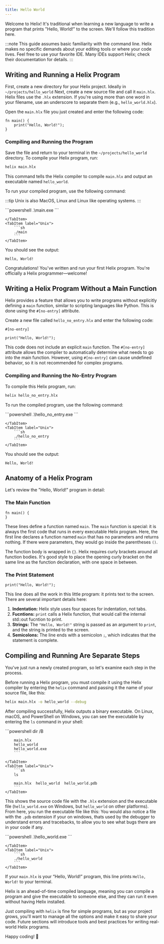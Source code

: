 ```yaml
---
title: Hello World
---
```



Welcome to Helix! It's traditional when learning a new language to write a program that prints "Hello, World!" to the screen. We'll follow this tradition here.

:::note
This guide assumes basic familiarity with the command line. Helix makes no specific demands about your editing tools or where your code lives. Feel free to use your favorite IDE. Many IDEs support Helix; check their documentation for details.
:::

## Writing and Running a Helix Program

First, create a new directory for your Helix project. Ideally in `~/projects/hello_world`
Next, create a new source file and call it `main.hlx`. Helix files use the `.hlx` extension. If you're using more than one word in your filename, use an underscore to separate them (e.g., `hello_world.hlx`).

Open the `main.hlx` file you just created and enter the following code:

```helix title="main.hlx"
fn main() {
    print("Hello, World!");
}
```

### Compiling and Running the Program

Save the file and return to your terminal in the `~/projects/hello_world` directory. To compile your Helix program, run:

```sh
helix main.hlx
```

This command tells the Helix compiler to compile `main.hlx` and output an executable named `hello_world`.

To run your compiled program, use the following command:

:::tip
Unix is also MacOS, Linux and Linux like operating systems.
:::

<Tabs syncKey="operating-platform">
    <TabItem label="Windows">
        ```powershell
        .\main.exe
        ```

    </TabItem>
    <TabItem label="Unix">
        ```sh
        ./main
        ```
    </TabItem>

</Tabs>

You should see the output:

```ansi
Hello, World!
```

Congratulations! You've written and run your first Helix program. You're officially a Helix programmer—welcome!

## Writing a Helix Program Without a Main Function

Helix provides a feature that allows you to write programs without explicitly defining a `main` function, similar to scripting languages like Python. This is done using the `#[no-entry]` attribute.

Create a new file called `hello_no_entry.hlx` and enter the following code:

```helix  title="hello_no_entry.hlx"
#[no-entry]

print("Hello, World!");
```

This code does not include an explicit `main` function. The `#[no-entry]` attribute allows the compiler to automatically determine what needs to go into the main function. However, using `#[no-entry]` can cause undefined behavior, so it is not recommended for complex programs.

### Compiling and Running the No-Entry Program

To compile this Helix program, run:

```sh
helix hello_no_entry.hlx
```

To run the compiled program, use the following command:

<Tabs>
    <TabItem label="Windows">
        ```powershell
        .\hello_no_entry.exe
        ```

    </TabItem>
    <TabItem label="Unix">
        ```sh
        ./hello_no_entry
        ```
    </TabItem>

</Tabs>

You should see the output:

```ansi
Hello, World!
```

## Anatomy of a Helix Program

Let's review the "Hello, World!" program in detail:

### The Main Function

```helix
fn main() {
}
```

These lines define a function named `main`. The `main` function is special: it is always the first code that runs in every executable Helix program. Here, the first line declares a function named `main` that has no parameters and returns nothing. If there were parameters, they would go inside the parentheses `()`.

The function body is wrapped in `{}`. Helix requires curly brackets around all function bodies. It's good style to place the opening curly bracket on the same line as the function declaration, with one space in between.

### The Print Statement

```helix
print("Hello, World!");
```

This line does all the work in this little program: it prints text to the screen. There are several important details here:

1. **Indentation:** Helix style uses four spaces for indentation, not tabs.
2. **Fucntions:** `print` calls a Helix function, that would call the internal std::out fucntion to print.
3. **Strings:** The `"Hello, World!"` string is passed as an argument to `print`, and the string is printed to the screen.
4. **Semicolons:** The line ends with a semicolon `;`, which indicates that the statement is complete.

## Compiling and Running Are Separate Steps

You've just run a newly created program, so let's examine each step in the process.

Before running a Helix program, you must compile it using the Helix compiler by entering the `helix` command and passing it the name of your source file, like this:

```sh
helix main.hlx -o hello_world --debug
```

After compiling successfully, Helix outputs a binary executable. On Linux, macOS, and PowerShell on Windows, you can see the executable by entering the `ls` command in your shell:

<Tabs syncKey="operating-platform">
    <TabItem label="Windows">
        ```powershell
        dir /B

        main.hlx
        hello_world
        hello_world.exe
        ```

    </TabItem>
    <TabItem label="Unix">
        ```sh
        ls

        main.hlx  hello_world  hello_world.pdb
        ```
    </TabItem>

</Tabs>

This shows the source code file with the `.hlx` extension and the executable file (`hello_world.exe` on Windows, but `hello_world` on other platforms). From here, you run the executable file like this:
You would also notice a file with the `.pdb` extension if your on windows, thats used by the debugger to understand errors and tracebacks, to allow you to see what bugs there are in your code if any.

<Tabs syncKey="operating-platform">
    <TabItem label="Windows">
        ```powershell
        .\hello_world.exe
        ```

    </TabItem>
    <TabItem label="Unix">
        ```sh
        ./hello_world
        ```
    </TabItem>
</Tabs>

If your `main.hlx` is your “Hello, World!” program, this line prints `Hello, World!` to your terminal.

Helix is an ahead-of-time compiled language, meaning you can compile a program and give the executable to someone else, and they can run it even without having Helix installed.

Just compiling with `helix` is fine for simple programs, but as your project grows, you'll want to manage all the options and make it easy to share your code. Future sections will introduce tools and best practices for writing real-world Helix programs.

Happy coding! 🚀
